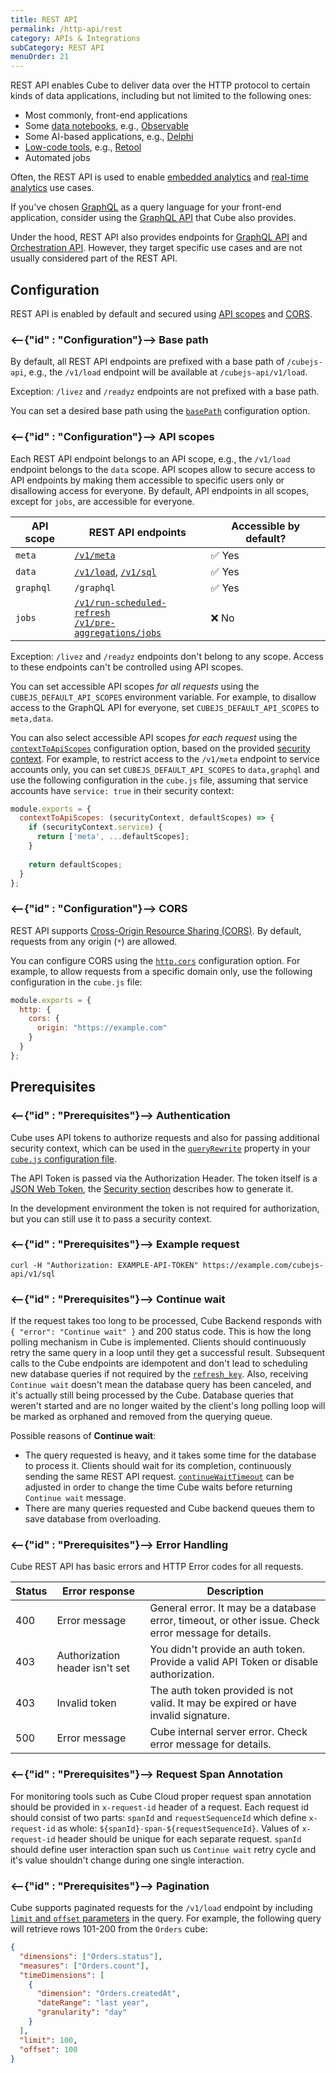 ```yaml
---
title: REST API
permalink: /http-api/rest
category: APIs & Integrations
subCategory: REST API
menuOrder: 21
---
```


REST API enables Cube to deliver data over the HTTP protocol to certain kinds
of data applications, including but not limited to the following ones:

* Most commonly, front-end applications
* Some [data notebooks][ref-notebooks], e.g., [Observable][ref-observable]
* Some AI-based applications, e.g., [Delphi][ref-delphi]
* [Low-code tools][ref-low-code], e.g., [Retool][ref-retool]
* Automated jobs

Often, the REST API is used to enable [embedded analytics][cube-ea] and
[real-time analytics][cube-rta] use cases.

<InfoBox>

If you've chosen [GraphQL][graphql] as a query language for your front-end
application, consider using the [GraphQL API][ref-graphql-api] that Cube also provides.

</InfoBox>

Under the hood, REST API also provides endpoints for
[GraphQL API][ref-graphql-api] and [Orchestration API][ref-orchestration-api].
However, they target specific use cases and are not usually considered part
of the REST API.

## Configuration

REST API is enabled by default and secured using [API scopes][self-api-scopes]
and [CORS][self-cors].

### <--{"id" : "Configuration"}--> Base path

By default, all REST API endpoints are prefixed with a base path of
`/cubejs-api`, e.g., the `/v1/load` endpoint will be available at
`/cubejs-api/v1/load`.

<InfoBox>

Exception: `/livez` and `/readyz` endpoints are not prefixed with a base path.

</InfoBox>

You can set a desired base path using the [`basePath`][ref-conf-basepath]
configuration option.

### <--{"id" : "Configuration"}--> API scopes

Each REST API endpoint belongs to an API scope, e.g., the `/v1/load` endpoint
belongs to the `data` scope. API scopes allow to secure access to API
endpoints by making them accessible to specific users only or disallowing
access for everyone. By default, API endpoints in all scopes, except for
`jobs`, are accessible for everyone.

| API scope | REST API endpoints                                                                        | Accessible by default? |
| --------- | ----------------------------------------------------------------------------------------- | ---------------------- |
| `meta`    | [`/v1/meta`][ref-ref-meta]                                                                | ✅ Yes                 |
| `data`    | [`/v1/load`][ref-ref-load], [`/v1/sql`][ref-ref-sql]                                      | ✅ Yes                 |
| `graphql` | `/graphql`                                                                                | ✅ Yes                 |
| `jobs`    | [`/v1/run-scheduled-refresh`][ref-ref-rsr]<br/>[`/v1/pre-aggregations/jobs`][ref-ref-paj] | ❌ No                  |

<InfoBox>

Exception: `/livez` and `/readyz` endpoints don't belong to any scope. Access
to these endpoints can't be controlled using API scopes.

</InfoBox>

You can set accessible API scopes *for all requests* using the
`CUBEJS_DEFAULT_API_SCOPES` environment variable. For example, to disallow
access to the GraphQL API for everyone, set `CUBEJS_DEFAULT_API_SCOPES` to
`meta,data`.

You can also select accessible API scopes *for each request* using the
[`contextToApiScopes`][ref-conf-contexttoapiscopes] configuration option,
based on the provided [security context][ref-security-context]. For example,
to restrict access to the `/v1/meta` endpoint to service accounts only, you
can set `CUBEJS_DEFAULT_API_SCOPES` to `data,graphql` and use the following
configuration in the `cube.js` file, assuming that service accounts have
`service: true` in their security context:

```javascript
module.exports = {
  contextToApiScopes: (securityContext, defaultScopes) => {
    if (securityContext.service) {
      return ['meta', ...defaultScopes];
    }
    
    return defaultScopes;
  }
};
```

### <--{"id" : "Configuration"}--> CORS

REST API supports [Cross-Origin Resource Sharing (CORS)][mdn-cors]. By
default, requests from any origin (`*`) are allowed.

You can configure CORS using the [`http.cors`][ref-config-cors] configuration
option. For example, to allow requests from a specific domain only, use the
following configuration in the `cube.js` file:

```javascript
module.exports = {
  http: {
    cors: {
      origin: "https://example.com"
    }
  }
};
```

## Prerequisites

### <--{"id" : "Prerequisites"}--> Authentication

Cube uses API tokens to authorize requests and also for passing additional
security context, which can be used in the
[`queryRewrite`][ref-config-queryrewrite] property in your [`cube.js`
configuration file][ref-config-js].

The API Token is passed via the Authorization Header. The token itself is a
[JSON Web Token](https://jwt.io), the [Security section][ref-security] describes
how to generate it.

In the development environment the token is not required for authorization, but
you can still use it to pass a security context.

### <--{"id" : "Prerequisites"}--> Example request

```bash{promptUser: user}
curl -H "Authorization: EXAMPLE-API-TOKEN" https://example.com/cubejs-api/v1/sql
```

### <--{"id" : "Prerequisites"}--> Continue wait

If the request takes too long to be processed, Cube Backend responds with
`{ "error": "Continue wait" }` and 200 status code. This is how the long polling
mechanism in Cube is implemented. Clients should continuously retry the same
query in a loop until they get a successful result. Subsequent calls to the Cube
endpoints are idempotent and don't lead to scheduling new database queries if
not required by the [`refresh_key`][ref-schema-ref-cube-refresh-key]. Also,
receiving `Continue wait` doesn't mean the database query has been canceled, and
it's actually still being processed by the Cube. Database queries that weren't
started and are no longer waited by the client's long polling loop will be
marked as orphaned and removed from the querying queue.

Possible reasons of **Continue wait**:

- The query requested is heavy, and it takes some time for the database to
  process it. Clients should wait for its completion, continuously sending the
  same REST API request. [`continueWaitTimeout`][ref-conf-queue-opts] can be
  adjusted in order to change the time Cube waits before returning
  `Continue wait` message.
- There are many queries requested and Cube backend queues them to save database
  from overloading.

### <--{"id" : "Prerequisites"}--> Error Handling

Cube REST API has basic errors and HTTP Error codes for all requests.

| Status | Error response                 | Description                                                                                          |
| ------ | ------------------------------ | ---------------------------------------------------------------------------------------------------- |
| 400    | Error message                  | General error. It may be a database error, timeout, or other issue. Check error message for details. |
| 403    | Authorization header isn't set | You didn't provide an auth token. Provide a valid API Token or disable authorization.                |
| 403    | Invalid token                  | The auth token provided is not valid. It may be expired or have invalid signature.                   |
| 500    | Error message                  | Cube internal server error. Check error message for details.                                         |

### <--{"id" : "Prerequisites"}--> Request Span Annotation

For monitoring tools such as Cube Cloud proper request span annotation should be
provided in `x-request-id` header of a request. Each request id should consist
of two parts: `spanId` and `requestSequenceId` which define `x-request-id` as
whole: `${spanId}-span-${requestSequenceId}`. Values of `x-request-id` header
should be unique for each separate request. `spanId` should define user
interaction span such us `Continue wait` retry cycle and it's value shouldn't
change during one single interaction.

### <--{"id" : "Prerequisites"}--> Pagination

Cube supports paginated requests for the `/v1/load` endpoint by including
[`limit` and `offset` parameters][ref-api-ref-query-format] in the query. For
example, the following query will retrieve rows 101-200 from the `Orders` cube:

```json
{
  "dimensions": ["Orders.status"],
  "measures": ["Orders.count"],
  "timeDimensions": [
    {
      "dimension": "Orders.createdAt",
      "dateRange": "last year",
      "granularity": "day"
    }
  ],
  "limit": 100,
  "offset": 100
}
```

[mdn-cors]: https://developer.mozilla.org/en-US/docs/Web/HTTP/CORS
[ref-config-js]: /config
[ref-config-queryrewrite]: /config#query-rewrite
[ref-conf-queue-opts]: /config#queue-options
[ref-api-ref-query-format]: /query-format#query-properties
[ref-config-cors]: /config#http
[ref-schema-ref-cube-refresh-key]: /schema/reference/cube#refresh-key
[ref-security]: /security
[ref-notebooks]: /config/downstream#notebooks
[ref-observable]: /config/downstream/observable
[ref-delphi]: /config/downstream/delphi
[ref-low-code]: /config/downstream#low-code-tools-internal-tool-builders
[ref-retool]: /config/downstream/retool
[ref-conf-basepath]: /config#options-reference-base-path
[ref-conf-contexttoapiscopes]: /config#options-reference-context-to-api-scopes
[ref-ref-load]: /rest-api#v-1-load
[ref-ref-meta]: /rest-api#v-1-meta
[ref-ref-sql]: /rest-api#v-1-sql
[ref-ref-rsr]: /rest-api#v-1-run-scheduled-refresh
[ref-ref-paj]: /rest-api#v-1-pre-aggregations-jobs
[ref-security-context]: /security/context
[ref-graphql-api]: /http-api/graphql
[ref-orchestration-api]: /orchestration-api
[cube-ea]: https://cube.dev/use-cases/embedded-analytics
[cube-rta]: https://cube.dev/use-cases/real-time-analytics
[graphql]: https://graphql.org
[self-api-scopes]: #configuration-api-scopes
[self-cors]: #configuration-cors